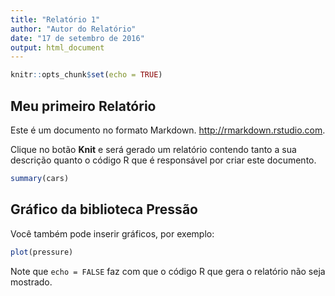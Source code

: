 ```yaml
---
title: "Relatório 1"
author: "Autor do Relatório"
date: "17 de setembro de 2016"
output: html_document
---
```


```r
knitr::opts_chunk$set(echo = TRUE)
```

## Meu primeiro Relatório

Este é um documento no formato Markdown.
<http://rmarkdown.rstudio.com>.

Clique no botão **Knit** e será gerado um relatório contendo tanto a sua descrição quanto 
o código R que é responsável por criar este documento.

```r
summary(cars)
```

## Gráfico da biblioteca Pressão

Você também pode inserir gráficos, por exemplo:

```r
plot(pressure)
```

Note que `echo = FALSE` faz com que o código R que gera o relatório não seja mostrado.
